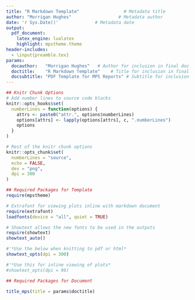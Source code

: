 ```yaml
---
title: "R Markdown Template"                 # Metadata title
author: "Morrigan Hughes"                  # Metadata author
date: 'r Sys.Date()'              # Metadata date
output: 
  pdf_document:
    latex_engine: lualatex
    highlight: mpstheme.theme
header-includes:
  - \input{preamble.tex}
params:
  docauthor:   "Morrigan Hughes"   # Author for inclusion in final doc text
  doctitle:    "R Markdown Template"    # Title for inclusion in final doc text
  docsubtitle: "PDF Template for MPS Reports" # Subtitle for inclusion in final doc text
---
```


```r
## Knitr Chunk Options
# Add number lines to source code blocks
knitr::opts_hooks$set(
  numberLines = function(options) {
    attrs <- paste0("attr.", options$numberLines)
    options[attrs] <- lapply(options[attrs], c, ".numberLines")
    options
  }
)

# Rest of the knitr chunk options
knitr::opts_chunk$set(
  numberLines = "source",
  echo = FALSE,
  dev = "png",
  dpi = 300
)

## Required Packages for Template
require(mpstheme)

# Extrafont for viewing plots inline with markdown document
require(extrafont)
loadfonts(device = "all", quiet = TRUE)

# Showtext allows the new fonts to be used in the outputs
require(showtext)
showtext_auto()

#'*Use the below when knitting to pdf or html*
showtext_opts(dpi = 300)

#'*Use this for inline viewing of plots*
#showtext_opts(dpi = 96)

## Required Packages for Document

```
```r
title_mps(title = params$doctitle)
```
``` {=latex}
%% DO NOT CHANGE ANYTHING IN THIS CHUNK!
% SUBTITLE CHUNK
\vspace{-30pt}
\fontspec{Poppins SemiBold}\begin{center}\large
\text{\color{mpsgray}{`r paste0(params$docsubtitle)`}}\normalfont\end{center}

% AUTHOR AND DATE CHUNK
\begin{minipage}{0.7\textwidth}
\text{\color{gray}{Written By: }}
\textsc{\color{mpsblue}{`r paste0(params$docauthor)`}}
\end{minipage}
\begin{minipage}{0.3\textwidth}
\fontspec{Poppins SemiBold}\flushright
\text{\color{mpsgray}{`r format(Sys.Date(), "%B %Y")`}}\normalfont
\end{minipage}
\normalfont
```
